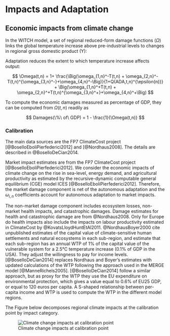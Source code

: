 # Impacts and Adaptation

## Economic impacts from climate change

In the WITCH model, a set of regional reduced-form damage functions ($\Omega$) links the global temperature increase above pre-industrial levels to changes in regional gross domestic product (Y):

\begin{equation}
    Y(t,n) =  \frac{tfp_0(n)
                      \left( \alpha(n)
                        \left( tfp_y(t,n) K_C(t,n)^{\beta(n)}l(t,n)^{(1-\beta(n))}
                        \right)^{\rho} + 
                        (1-\alpha(n)) ES^{\rho}(t,n)
                      \right)^{\frac{1}{\rho}}
                    }{\Omega(t,n)},
\end{equation}
 
Adaptation reduces the extent to which temperature increase affects output:

$$
    \Omega(t,n) = 1+ \frac{\Big(\omega_{1,n}^-T(t,n) + \omega_{2,n}^-T(t,n)^{\omega_{3,n}^-}+\omega_{4,n}^-\Big)}{1+Q(ADA,t,n)^{\epsilon(n)}}
    + \Big(\omega_{1,n}^+T(t,n) + \omega_{2,n}^+T(t,n)^{\omega_{3,n}^+}+\omega_{4,n}^+\Big)
$$	
  
To compute the economic damages measured as percentage of GDP, they can be computed from $\Omega(t,n)$ readily as 

$$
Damages(\%\ of\ GDP) = 1 - \frac{1}{\Omega(t,n)}
$$


### Calibration

The main data sources are the FP7 ClimateCost project [@BoselloEboliPierfederici2012] and [@Nordhaus2008]. The details are described in @BoselloDeCian2014.

Market impact estimates are from the FP7 ClimateCost project [@BoselloEboliPierfederici2012]. We consider the economic impacts of climate change on the rise in sea-level, energy demand, and agricultural productivity as estimated by the recursive-dynamic computable general equilibrium (CGE) model ICES [@BoselloEboliPierfederici2012]. Therefore, the market damage component is net of the autonomous adaptation and the $\omega_{i,n}$ coefficients account for autonomous adaptation to market impacts. 

The non-market damage component includes ecosystem losses, non-market health impacts, and catastrophic damages. Damage estimates for health and catastrophic damage are from @Nordhaus2008. Only for Europe do health impacts also include the impacts on labour productivity estimated in ClimateCost by @KovatsLloydHuntEtAl2011. @NordhausBoyer2000 cite unpublished estimates of the capital value of climate-sensitive human settlements and natural ecosystems in each sub-region, and estimate that each sub-region has an annual WTP of 1% of the capital value of the vulnerable system for a 2.5°C temperature increase (0.1% of GDP in the USA).  They  adjust the willingness to pay for income levels. [@BoselloDeCian2014] replaces Nordhaus and Boyer’s estimates with updated calculations of the WTP following the approach used in the MERGE model [@ManneRichels2005]. [@BoselloDeCian2014] follow a similar approach, but as proxy for the WTP they use the EU expenditure on environmental protection, which gives a value equal to 0.6% of EU25 GDP, or equal to 120 euros per capita. A S-shaped relationship between per-capita income and WTP is used to compute the WTP in the different model regions.

The Figure below decomposes regional climate impacts at the calibration point by impact category.

![Climate change impacts at calibration point](images/impacts.png)
